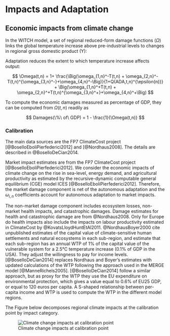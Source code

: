 # Impacts and Adaptation

## Economic impacts from climate change

In the WITCH model, a set of regional reduced-form damage functions ($\Omega$) links the global temperature increase above pre-industrial levels to changes in regional gross domestic product (Y):

\begin{equation}
    Y(t,n) =  \frac{tfp_0(n)
                      \left( \alpha(n)
                        \left( tfp_y(t,n) K_C(t,n)^{\beta(n)}l(t,n)^{(1-\beta(n))}
                        \right)^{\rho} + 
                        (1-\alpha(n)) ES^{\rho}(t,n)
                      \right)^{\frac{1}{\rho}}
                    }{\Omega(t,n)},
\end{equation}
 
Adaptation reduces the extent to which temperature increase affects output:

$$
    \Omega(t,n) = 1+ \frac{\Big(\omega_{1,n}^-T(t,n) + \omega_{2,n}^-T(t,n)^{\omega_{3,n}^-}+\omega_{4,n}^-\Big)}{1+Q(ADA,t,n)^{\epsilon(n)}}
    + \Big(\omega_{1,n}^+T(t,n) + \omega_{2,n}^+T(t,n)^{\omega_{3,n}^+}+\omega_{4,n}^+\Big)
$$	
  
To compute the economic damages measured as percentage of GDP, they can be computed from $\Omega(t,n)$ readily as 

$$
Damages(\%\ of\ GDP) = 1 - \frac{1}{\Omega(t,n)}
$$


### Calibration

The main data sources are the FP7 ClimateCost project [@BoselloEboliPierfederici2012] and [@Nordhaus2008]. The details are described in @BoselloDeCian2014.

Market impact estimates are from the FP7 ClimateCost project [@BoselloEboliPierfederici2012]. We consider the economic impacts of climate change on the rise in sea-level, energy demand, and agricultural productivity as estimated by the recursive-dynamic computable general equilibrium (CGE) model ICES [@BoselloEboliPierfederici2012]. Therefore, the market damage component is net of the autonomous adaptation and the $\omega_{i,n}$ coefficients account for autonomous adaptation to market impacts. 

The non-market damage component includes ecosystem losses, non-market health impacts, and catastrophic damages. Damage estimates for health and catastrophic damage are from @Nordhaus2008. Only for Europe do health impacts also include the impacts on labour productivity estimated in ClimateCost by @KovatsLloydHuntEtAl2011. @NordhausBoyer2000 cite unpublished estimates of the capital value of climate-sensitive human settlements and natural ecosystems in each sub-region, and estimate that each sub-region has an annual WTP of 1% of the capital value of the vulnerable system for a 2.5°C temperature increase (0.1% of GDP in the USA).  They  adjust the willingness to pay for income levels. [@BoselloDeCian2014] replaces Nordhaus and Boyer’s estimates with updated calculations of the WTP following the approach used in the MERGE model [@ManneRichels2005]. [@BoselloDeCian2014] follow a similar approach, but as proxy for the WTP they use the EU expenditure on environmental protection, which gives a value equal to 0.6% of EU25 GDP, or equal to 120 euros per capita. A S-shaped relationship between per-capita income and WTP is used to compute the WTP in the different model regions.

The Figure below decomposes regional climate impacts at the calibration point by impact category.

![Climate change impacts at calibration point](images/impacts.png)
